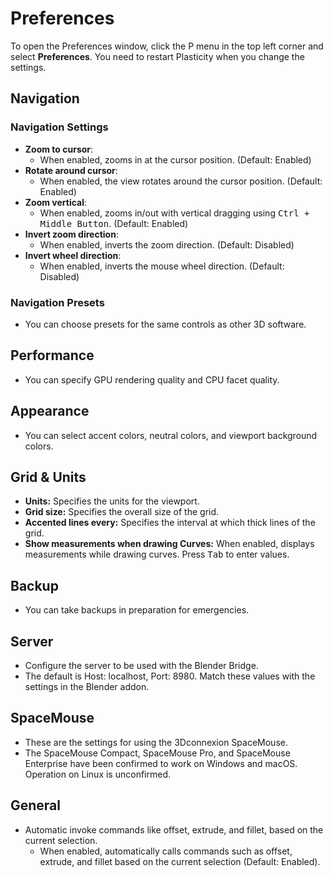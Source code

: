 # Preferences

To open the Preferences window, click the P menu in the top left corner and select **Preferences**.
You need to restart Plasticity when you change the settings.

## Navigation

### Navigation Settings

- **Zoom to cursor**:
    - When enabled, zooms in at the cursor position. (Default: Enabled)
- **Rotate around cursor**:
    - When enabled, the view rotates around the cursor position. (Default: Enabled)
- **Zoom vertical**:
    - When enabled, zooms in/out with vertical dragging using <kbd>Ctrl + Middle Button</kbd>. (Default: Enabled)
- **Invert zoom direction**:
    - When enabled, inverts the zoom direction. (Default: Disabled)
- **Invert wheel direction**:
    - When enabled, inverts the mouse wheel direction. (Default: Disabled)

### Navigation Presets

- You can choose presets for the same controls as other 3D software.

## Performance

- You can specify GPU rendering quality and CPU facet quality.

## Appearance

- You can select accent colors, neutral colors, and viewport background colors.

## Grid & Units

- **Units:** Specifies the units for the viewport.
- **Grid size:** Specifies the overall size of the grid.
- **Accented lines every:** Specifies the interval at which thick lines of the grid.
- **Show measurements when drawing Curves:** When enabled, displays measurements while drawing curves. Press <kbd>Tab</kbd> to enter values.

## Backup

- You can take backups in preparation for emergencies.

## Server

- Configure the server to be used with the Blender Bridge.
- The default is Host: localhost, Port: 8980. Match these values with the settings in the Blender addon.

## SpaceMouse

- These are the settings for using the 3Dconnexion SpaceMouse.
- The SpaceMouse Compact, SpaceMouse Pro, and SpaceMouse Enterprise have been confirmed to work on Windows and macOS. Operation on Linux is unconfirmed.

## General

- Automatic invoke commands like offset, extrude, and fillet, based on the current selection.
    - When enabled, automatically calls commands such as offset, extrude, and fillet based on the current selection (Default: Enabled).

